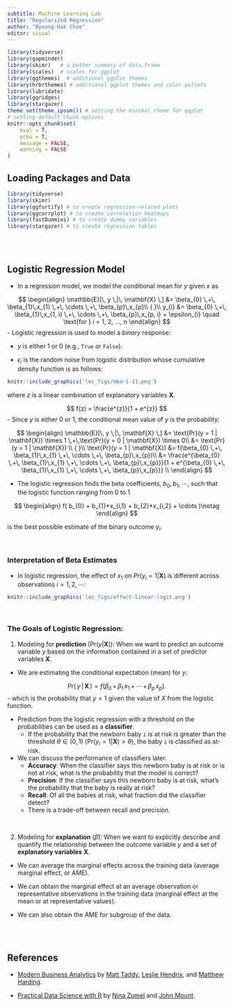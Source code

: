 ```yaml
---
subtitle: Machine Learning Lab
title: "Regularized Regression"
author: "Byeong-Hak Choe"
editor: visual
---
```


```r
library(tidyverse)
library(gapminder)
library(skimr)   # a better summary of data.frame
library(scales)  # scales for ggplot
library(ggthemes)  # additional ggplot themes
library(hrbrthemes) # additional ggplot themes and color pallets
library(lubridate)
library(ggridges)
library(stargazer)
theme_set(theme_ipsum()) # setting the minimal theme for ggplot
# setting default chunk options
knitr::opts_chunk$set(
	eval = T,
	echo = T,
	message = FALSE,
	warning = FALSE
)
```

## Loading Packages and Data
```r
library(tidyverse)
library(skimr) 
library(ggfortify) # to create regression-related plots
library(ggcorrplot) # to create correlation heatmaps
library(fastDummies) # to create dummy variables
library(stargazer) # to create regression tables
```

<br><br> 

## Logistic Regression Model

- In a regression model, we model the conditional mean for $y$ given $x$ as 
  
$$
\begin{align}
\mathbb{E}[\, y \,|\, \mathbf{X} \,] &= \beta_{0} \,+\, \beta_{1}\,x_{1} \,+\, \cdots \,+\, \beta_{p}\,x_{p}\\
{ }\\
y_{i} &=   \beta_{0} \,+\, \beta_{1}\,x_{1, i} \,+\, \cdots \,+\, \beta_{p}\,x_{p, i} + \epsilon_{i} \quad \text{for } i = 1, 2, ..., n
\end{align}
$$
- Logistic regression is used to model a *binary* response:

  - $y$ is either 1 or 0 (e.g., `True` or `False`).
  
  - $\epsilon_{i}$ is the random noise from logistic distribution whose cumulative density function is as follows:


```r
knitr::include_graphics('lec_figs/mba-1-11.png')
```

where $z$ is a linear combination of explanatory variables $\mathbf{X}$.
  
$$
f(z) = \frac{e^{z}}{1 + e^{z}}
$$
- Since $y$ is either 0 or 1, the conditional mean value of $y$ is the probability:

$$
\begin{align}
\mathbb{E}[\, y \,|\, \mathbf{X} \,] &= \text{Pr}(y = 1 | \mathbf{X}) \times 1 \,+\,\text{Pr}(y = 0 | \mathbf{X}) \times 0\\ &= \text{Pr}(y = 1 | \mathbf{X}) \\
{ }\\
\text{Pr}(y = 1 | \mathbf{X}) &= f(\beta_{0} \,+\, \beta_{1}\,x_{1} \,+\, \cdots \,+\, \beta_{p}\,x_{p})\\
&= \frac{e^{\beta_{0} \,+\, \beta_{1}\,x_{1} \,+\, \cdots \,+\, \beta_{p}\,x_{p}}}{1 + e^{\beta_{0} \,+\, \beta_{1}\,x_{1} \,+\, \cdots \,+\, \beta_{p}\,x_{p}}} \\
\end{align}
$$

- The logistic regression finds the beta coefficients, $b_{0}, b_{1}, \cdots$, such that the logistic function ranging from 0 to 1

$$
\begin{align}
f( b_{0} + b_{1}*x_{i,1} + b_{2}*x_{i,2} + \cdots )\notag
\end{align}
$$

is the best possible estimate of the binary outcome $y_{i}$.

<br>

### Interpretation of Beta Estimates

- In logistic regression, the effect of $x_{1}$ on $Pr(y_{i} = 1 | \mathbf{X})$ is different across observations $i = 1, 2, \cdots$:


```r
knitr::include_graphics('lec_figs/effect-linear-logit.png')
```


<br>

### The Goals of Logistic Regression:


1.  Modeling for **prediction** ($\text{Pr}({y} | \mathbf{X})$): When we want to predict an outcome variable $y$ based on the information contained in a set of predictor variables $\mathbf{X}$.

- We are estimating the conditional expectation (mean) for $y$: 

$$
\text{Pr}(\, y \,|\, \mathbf{X} \,) = f(\beta_{0} \,+\, \beta_{1}\,x_{1} \,+\, \cdots \,+\, \beta_{p}\,x_{p}).
$$
-  which is the probability that $y = 1$ given the value of $X$ from the logistic function.


- Prediction from the logistic regression with a threshold on the probabilities can be used as a **classifier**.
  - If the probability that the newborn baby `i` is at risk is greater than the threshold $\theta\in (0, 1)$ ($\text{Pr}(y_{i} = 1 | \mathbf{X}) > \theta$), the baby `i` is classified as at-risk.
  
  
- We can discuss the performance of classifiers later.
  - **Accuracy**: When the classifier says this newborn baby is at risk or is not at risk, what is the probability that the model is correct?
  - **Precision**: If the classifier says this newborn baby is at risk, what's the probability that the baby is really at risk?
  - **Recall**:  Of all the babies at risk, what fraction did the classifier detect?
  - There is a trade-off between recall and precision.

<br>


2.  Modeling for **explanation** ($\hat{\beta}$): When we want to explicitly describe and quantify the relationship between the outcome variable $y$ and a set of **explanatory variables** $\mathbf{X}$.

  - We can average the marginal effects across the training data (average marginal effect, or AME).
  
  - We can obtain the marginal effect at an average observation or representative observations in the training data (marginal effect at the mean or at representative values).
  
  - We can also obtain the AME for subgroup of the data.

<br><br>




## References

<!-- -   [The Elements of Statistical Learning: Data Mining, Inference, and Prediction](https://hastie.su.domains/ElemStatLearn/) by [Trevor Hastie](https://hastie.su.domains), [Robert Tibshirani](https://tibshirani.su.domains) and [Jerome Friedman](https://jerryfriedman.su.domains). -->



<!-- - [Causal Inference: The Mixtape](https://mixtape.scunning.com) by [Scott Cunningham](https://www.scunning.com). -->


<!-- - [Statistical Inference via Data Science: A ModernDive into R and the Tidyverse](https://moderndive.com) by [Chester Ismay](https://chester.rbind.io) and [Albert Y. Kim](http://rudeboybert.rbind.io). -->

<!-- -   [An Introduction to Statistical Learning](https://www.statlearning.com) by [Gareth James](https://www.garethmjames.com), [Daniela Witten](https://www.danielawitten.com), [Trevor Hastie](https://hastie.su.domains), and [Robert Tibshirani](https://tibshirani.su.domains). -->

-   [Modern Business Analytics](https://www.mheducation.com/highered/product/modern-business-analytics-taddy-hendrix/M9781264071678.html) by [Matt Taddy](https://www.linkedin.com/in/matt-taddy-433078137/), [Leslie Hendrix](https://sc.edu/study/colleges_schools/moore/directory/hendrix.leslie.php), and [Matthew Harding](https://www.harding.ai).

-   [Practical Data Science with R](https://www.manning.com/books/practical-data-science-with-r-second-edition) by [Nina Zumel](https://ninazumel.com) and [John Mount](https://win-vector.com/john-mount/).

<!-- - [Summer Undergraduate Research Experience (SURE) 2022 in Statistics at Carnegie Mellon University](https://www.stat.cmu.edu/cmsac/sure/2022/materials/) by [Ron Yurko](https://www.stat.cmu.edu/~ryurko/). -->
